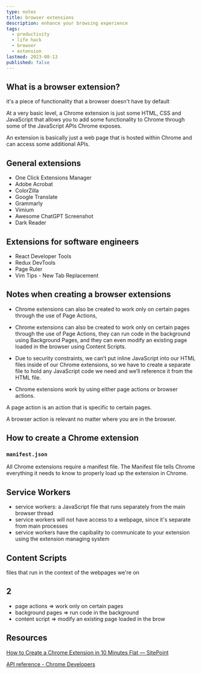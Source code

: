 ```yaml
---
type: notes
title: browser extensions
description: enhance your browsing experience
tags:
  - productivity
  - life hack
  - browser
  - extension
lastmod: 2023-08-13
published: false
---
```


## What is a browser extension?

it's a piece of functionality that a browser doesn't have by default

At a very basic level, a Chrome extension is just some HTML, CSS and JavaScript that allows you to add some functionality to Chrome through some of the JavaScript APIs Chrome exposes.

An extension is basically just a web page that is hosted within Chrome and can access some additional APIs.

## General extensions

- One Click Extensions Manager
- Adobe Acrobat
- ColorZilla
- Google Translate
- Grammarly
- Vimium
- Awesome ChatGPT Screenshot
- Dark Reader

## Extensions for software engineers

- React Developer Tools
- Redux DevTools
- Page Ruler
- Vim Tips - New Tab Replacement

## Notes when creating a browser extensions

- Chrome extensions can also be created to work only on certain pages through the use of Page Actions,

- Chrome extensions can also be created to work only on certain pages through the use of Page Actions, they can run code in the background using Background Pages, and they can even modify an existing page loaded in the browser using Content Scripts.

- Due to security constraints, we can’t put inline JavaScript into our HTML files inside of our Chrome extensions, so we have to create a separate file to hold any JavaScript code we need and we’ll reference it from the HTML file.

- Chrome extensions work by using either page actions or browser actions.

A page action is an action that is specific to certain pages.

A browser action is relevant no matter where you are in the browser.

## How to create a Chrome extension

### `manifest.json`

All Chrome extensions require a manifest file.
The Manifest file tells Chrome everything it needs to know to properly load up the extension in Chrome.

## Service Workers

- service workers: a JavaScript file that runs separately from the main browser thread
- service workers will not have access to a webpage, since it's separate from main processes
- service workers have the capibality to communicate to your extension using the extension managing system

## Content Scripts

files that run in the context of the webpages we're on

## 2

- page actions => work only on certain pages
- background pages => run code in the background
- content script => modify an existing page loaded in the brow

## Resources

[How to Create a Chrome Extension in 10 Minutes Flat — SitePoint](https://www.sitepoint.com/create-chrome-extension-10-minutes-flat/)

[API reference - Chrome Developers](https://developer.chrome.com/docs/extensions/reference/)
